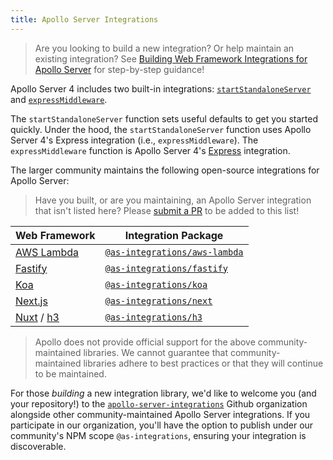 ```yaml
---
title: Apollo Server Integrations
---
```


> Are you looking to build a new integration? Or help maintain an existing integration? See [Building Web Framework Integrations for Apollo Server](./building-integrations) for step-by-step guidance!

Apollo Server 4 includes two built-in integrations: [`startStandaloneServer`](../api/standalone) and [`expressMiddleware`](../api/express-middleware).

The `startStandaloneServer` function sets useful defaults to get you started quickly. Under the hood, the `startStandaloneServer` function uses Apollo Server 4's Express integration (i.e., `expressMiddleware`). The `expressMiddleware` function is Apollo Server 4's [Express](https://expressjs.com/) integration.

The larger community maintains the following open-source integrations for Apollo Server:

> Have you built, or are you maintaining, an Apollo Server integration that isn't listed here? Please [submit a PR](https://github.com/apollographql/apollo-server/blob/main/docs/source/integrations/integration-index.mdx) to be added to this list!

<!-- prettier-ignore -->
| Web Framework | Integration Package |
|--------|-------------|
| [AWS Lambda](https://aws.amazon.com/lambda/) | [`@as-integrations/aws-lambda`](https://www.npmjs.com/package/@as-integrations/aws-lambda) |
| [Fastify](https://fastify.io/) | [`@as-integrations/fastify`](https://www.npmjs.com/package/@as-integrations/fastify) |
| [Koa](https://koajs.com/) | [`@as-integrations/koa`](https://www.npmjs.com/package/@as-integrations/koa) |
| [Next.js](https://nextjs.org) | [`@as-integrations/next`](https://www.npmjs.com/package/@as-integrations/next) |
| [Nuxt](https://v3.nuxtjs.org/) / [h3](https://github.com/unjs/h3) | [`@as-integrations/h3`](https://www.npmjs.com/package/@as-integrations/h3) |

> Apollo does not provide official support for the above community-maintained libraries. We cannot guarantee that community-maintained libraries adhere to best practices or that they will continue to be maintained.

For those _building_ a new integration library,  we'd like to welcome you (and your repository!) to the [`apollo-server-integrations`](https://github.com/apollo-server-integrations) Github organization alongside other community-maintained Apollo Server integrations. If you participate in our organization, you'll have the option to publish under our community's NPM scope `@as-integrations`, ensuring your integration is discoverable.
